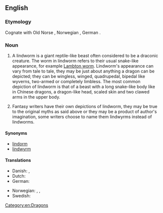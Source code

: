 ==English==
{{wikipedia}}

===Etymology===
Cognate with Old Norse {{m|non|linnormr||constrictor snake}}, Norwegian {{m|no|lindorm||serpent}}, German {{m|de|Lindwurm||dragon}}.

===Noun===
{{en-noun}}

# {{lb|en|folklore and mythology}} A lindworm is a giant reptile-like beast often considered to be a draconic creature. The worm in lindworm refers to their usual snake-like appearance, for example [[Lambton worm]]. Lindworm's appearance can vary from tale to tale, they may be just about anything a dragon can be depicted; they can be wingless, winged, quadrupedal, bipedal like wyverns, two-armed or completely limbless. The most common depiction of lindworm is that of a beast with a long snake-like body like in Chinese dragons, a dragon-like head, scaled skin and two clawed arms in the upper body.
# {{lb|en|fantasy}} Fantasy writers have their own depictions of lindworm, they may be true to the original myths as said above or they may be a product of author's imagination, some writers choose to name them lindwyrms instead of lindworms.

====Synonyms====
* [[lindorm]]
* [[lindwyrm]]

====Translations====
{{trans-top|a wingless bipedal dragon}}
* Danish: {{t|da|lindorm}}, {{t|da|søslange}}
* Dutch: {{t+|nl|lintworm}}
* German: {{t+|de|Lindwurm|m}}
{{trans-mid}}
* Norwegian: {{t|no|linnorm}}, {{t|no|lindorm}}, {{t|no|sjøslanger}}
* Swedish: {{t+|sv|lindorm}}
{{trans-bottom}}

{{trans-top|any draconic creature}}
{{trans-mid}}
{{trans-bottom}}

[[Category:en:Dragons]]